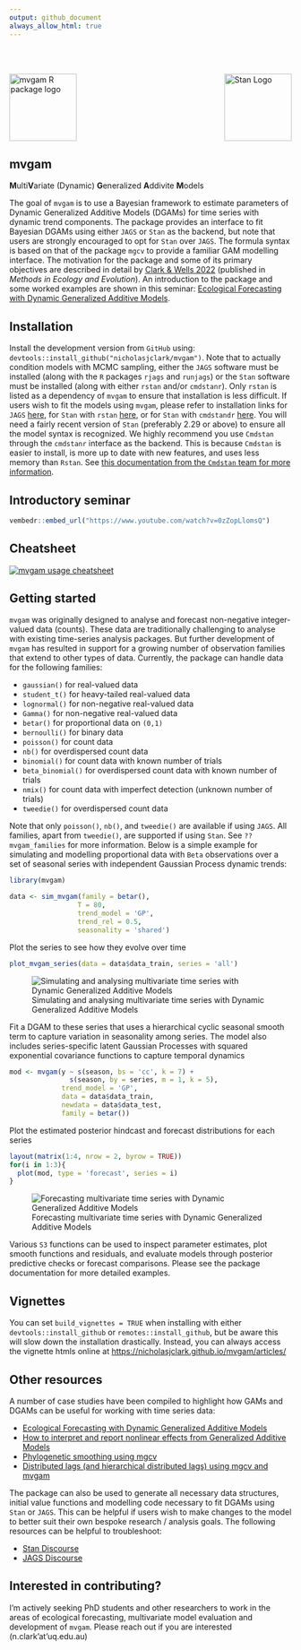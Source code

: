 ```yaml
---
output: github_document
always_allow_html: true
---
```

<br>
<br>

<img src="man/figures/mvgam_logo.png" width = 120 alt="mvgam R package logo"/>[<img src="https://raw.githubusercontent.com/stan-dev/logos/master/logo_tm.png" align="right" width=120 alt="Stan Logo"/>](https://mc-stan.org/)

## mvgam
**M**ulti**V**ariate (Dynamic) **G**eneralized **A**ddivite **M**odels

The goal of `mvgam` is to use a Bayesian framework to estimate parameters of Dynamic Generalized Additive Models (DGAMs) for time series with dynamic trend components. The package provides an interface to fit Bayesian DGAMs using either `JAGS` or `Stan` as the backend, but note that users are strongly encouraged to opt for `Stan` over `JAGS`. The formula syntax is based on that of the package `mgcv` to provide a familiar GAM modelling interface. The motivation for the package and some of its primary objectives are described in detail by [Clark & Wells 2022](https://besjournals.onlinelibrary.wiley.com/doi/10.1111/2041-210X.13974) (published in *Methods in Ecology and Evolution*). An introduction to the package and some worked examples are shown in this seminar: [Ecological Forecasting with Dynamic Generalized Additive Models](https://www.youtube.com/watch?v=0zZopLlomsQ){target="_blank"}.
  
## Installation
Install the development version from `GitHub` using:
`devtools::install_github("nicholasjclark/mvgam")`. Note that to actually condition models with MCMC sampling, either the `JAGS` software must be installed (along with the `R` packages `rjags` and `runjags`) or the `Stan` software must be installed (along with either `rstan` and/or `cmdstanr`). Only `rstan` is listed as a dependency of `mvgam` to ensure that installation is less difficult. If users wish to fit the models using `mvgam`, please refer to installation links for `JAGS` [here](https://sourceforge.net/projects/mcmc-jags/files/), for `Stan` with `rstan` [here](https://mc-stan.org/users/interfaces/rstan), or for `Stan` with `cmdstandr` [here](https://mc-stan.org/cmdstanr/). You will need a fairly recent version of `Stan` (preferably 2.29 or above) to ensure all the model syntax is recognized. We highly recommend you use `Cmdstan` through the `cmdstanr` interface as the backend. This is because `Cmdstan` is easier to install, is more up to date with new features, and uses less memory than `Rstan`. See [this documentation from the `Cmdstan` team for more information](http://mc-stan.org/cmdstanr/articles/cmdstanr.html#comparison-with-rstan). 

## Introductory seminar
```r
vembedr::embed_url("https://www.youtube.com/watch?v=0zZopLlomsQ")
```

## Cheatsheet
[![`mvgam` usage cheatsheet](https://github.com/nicholasjclark/mvgam/raw/master/misc/mvgam_cheatsheet.png)](https://github.com/nicholasjclark/mvgam/raw/master/misc/mvgam_cheatsheet.pdf)

## Getting started
`mvgam` was originally designed to analyse and forecast non-negative integer-valued data (counts). These data are traditionally challenging to analyse with existing time-series analysis packages. But further development of `mvgam` has resulted in support for a growing number of observation families that extend to other types of data. Currently, the package can handle data for the following families:  
  
* `gaussian()` for real-valued data 
* `student_t()` for heavy-tailed real-valued data
* `lognormal()` for non-negative real-valued data
* `Gamma()` for non-negative real-valued data
* `betar()` for proportional data on `(0,1)`
* `bernoulli()` for binary data
* `poisson()` for count data
* `nb()` for overdispersed count data
* `binomial()` for count data with known number of trials
* `beta_binomial()` for overdispersed count data with known number of trials
* `nmix()` for count data with imperfect detection (unknown number of trials)
* `tweedie()` for overdispersed count data
  
Note that only `poisson()`, `nb()`, and `tweedie()` are available if using `JAGS`. All families, apart from `tweedie()`, are supported if using `Stan`. See `??mvgam_families` for more information. Below is a simple example for simulating and modelling proportional data with `Beta` observations over a set of seasonal series with independent Gaussian Process dynamic trends:
```r
library(mvgam)
```

```r
data <- sim_mvgam(family = betar(),
                 T = 80,
                 trend_model = 'GP',
                 trend_rel = 0.5, 
                 seasonality = 'shared')
```

Plot the series to see how they evolve over time
```r
plot_mvgam_series(data = data$data_train, series = 'all')
```
![Simulating and analysing multivariate time series with Dynamic Generalized Additive Models](man/figures/README-beta_sim-1.png)

Fit a DGAM to these series that uses a hierarchical cyclic seasonal smooth term to capture variation in seasonality among series. The model also includes series-specific latent Gaussian Processes with squared exponential covariance functions to capture temporal dynamics
```r
mod <- mvgam(y ~ s(season, bs = 'cc', k = 7) +
               s(season, by = series, m = 1, k = 5),
             trend_model = 'GP',
             data = data$data_train,
             newdata = data$data_test,
             family = betar())
```

Plot the estimated posterior hindcast and forecast distributions for each series
```r
layout(matrix(1:4, nrow = 2, byrow = TRUE))
for(i in 1:3){
  plot(mod, type = 'forecast', series = i)
}
```

![Forecasting multivariate time series with Dynamic Generalized Additive Models](man/figures/README-beta_fc-1.png)

Various `S3` functions can be used to inspect parameter estimates, plot smooth functions and residuals, and evaluate models through posterior predictive checks or forecast comparisons. Please see the package documentation for more detailed examples.

## Vignettes
You can set `build_vignettes = TRUE` when installing with either `devtools::install_github` or `remotes::install_github`, but be aware this will slow down the installation drastically. Instead, you can always access the vignette htmls online at [https://nicholasjclark.github.io/mvgam/articles/](https://nicholasjclark.github.io/mvgam/articles/)

## Other resources
A number of case studies have been compiled to highlight how GAMs and DGAMs can be useful for working with time series data:
  
* [Ecological Forecasting with Dynamic Generalized Additive Models](https://www.youtube.com/watch?v=0zZopLlomsQ){target="_blank"}
* [How to interpret and report nonlinear effects from Generalized Additive Models](https://ecogambler.netlify.app/blog/interpreting-gams/){target="_blank"}
* [Phylogenetic smoothing using mgcv](https://ecogambler.netlify.app/blog/phylogenetic-smooths-mgcv/){target="_blank"}
* [Distributed lags (and hierarchical distributed lags) using mgcv and mvgam](https://ecogambler.netlify.app/blog/distributed-lags-mgcv/){target="_blank"}
  
The package can also be used to generate all necessary data structures, initial value functions and modelling code necessary to fit DGAMs using `Stan` or `JAGS`. This can be helpful if users wish to make changes to the model to better suit their own bespoke research / analysis goals. The following resources can be helpful to troubleshoot:
  
* [Stan Discourse](https://discourse.mc-stan.org/)
* [JAGS Discourse](https://sourceforge.net/projects/mcmc-jags/)

## Interested in contributing?
I'm actively seeking PhD students and other researchers to work in the areas of ecological forecasting, multivariate model evaluation and development of `mvgam`. Please reach out if you are interested (n.clark'at'uq.edu.au)
